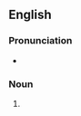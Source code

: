 {{also|metástases|métastases|métastasés}}

==English==

===Pronunciation===
* {{IPA|en|/mɪˈtæstəsiːz/}}

===Noun===
{{head|en|noun form}}

# {{lb|en|medicine}} {{en-irregular plural of|ending=es|metastasis}}